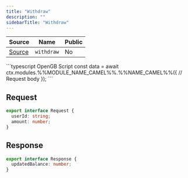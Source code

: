```yaml
---
title: "Withdraw"
description: ""
sidebarTitle: "Withdraw"
---
```


| Source                                                                                                      | Name       | Public     |
| ----------------------------------------------------------------------------------------------------------- | ---------- | ---------- |
| [Source](https://github.com/rivet-gg/opengb-registry/tree/main/modules/currency/scripts/withdraw.ts) | `withdraw` | No |

<RequestExample>
```typescript OpenGB Script
const data = await ctx.modules.%%MODULE_NAME_CAMEL%%.%%NAME_CAMEL%%({
  // Request body
});
```

</RequestExample>

## Request

```typescript
export interface Request {
  userId: string;
  amount: number;
}
```

## Response

```typescript
export interface Response {
  updatedBalance: number;
}
```
